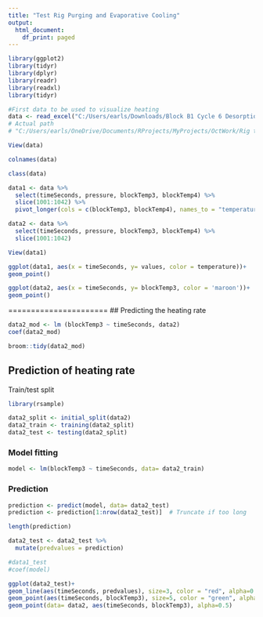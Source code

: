 ```yaml
---
title: "Test Rig Purging and Evaporative Cooling"
output:
  html_document:
    df_print: paged
---
```


```r
library(ggplot2)
library(tidyr)
library(dplyr)
library(readr)
library(readxl)
library(tidyr)
```

```r
#First data to be used to visualize heating
data <- read_excel("C:/Users/earls/Downloads/Block B1 Cycle 6 Desorption.xlsx", sheet=1)
# Actual path
# "C:/Users/earls/OneDrive/Documents/RProjects/MyProjects/OctWork/Rig tests/Data/Block B1 Cycle 6 Desorption.xlsx"
```

```r
View(data)
```

```r
colnames(data)
```

```r
class(data)
```
```r
data1 <- data %>%
  select(timeSeconds, pressure, blockTemp3, blockTemp4) %>%
  slice(1001:1042) %>%
  pivot_longer(cols = c(blockTemp3, blockTemp4), names_to = "temperature", values_to = "values")
```

```r
data2 <- data %>%
  select(timeSeconds, pressure, blockTemp3, blockTemp4) %>%
  slice(1001:1042)
```

```r
View(data1)
```

```r
ggplot(data1, aes(x = timeSeconds, y= values, color = temperature))+
geom_point()
```

```r
ggplot(data2, aes(x = timeSeconds, y= blockTemp3, color = 'maroon'))+
geom_point()
```

======================
## Predicting the heating rate
```r
data2_mod <- lm (blockTemp3 ~ timeSeconds, data2)
coef(data2_mod)

broom::tidy(data2_mod)
```

## Prediction of heating rate
Train/test split
```r
library(rsample)
```

```r
data2_split <- initial_split(data2)
data2_train <- training(data2_split)
data2_test <- testing(data2_split)
```

### Model fitting
```r
model <- lm(blockTemp3 ~ timeSeconds, data= data2_train)
```

### Prediction
```r
prediction <- predict(model, data= data2_test)
prediction <- prediction[1:nrow(data2_test)]  # Truncate if too long

length(prediction)

data2_test <- data2_test %>%
  mutate(predvalues = prediction)

#data1_test
#coef(model)

ggplot(data2_test)+
geom_line(aes(timeSeconds, predvalues), size=3, color = "red", alpha=0.5)+
geom_point(aes(timeSeconds, blockTemp3), size=5, color = "green", alpha=0.75)+
geom_point(data= data2, aes(timeSeconds, blockTemp3), alpha=0.5)
```